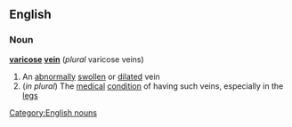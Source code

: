 ==English==
===Noun===
{{wikipediapar|varicose veins}}
'''[[varicose]] [[vein]]''' (''plural'' varicose veins)
#An [[abnormally]] [[swollen]] or [[dilate]]d vein
#(''in plural'') The [[medical]] [[condition]] of having such veins, especially in the [[leg]]s
[[Category:English nouns]]